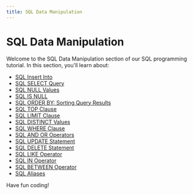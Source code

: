 ```yaml
---
title: SQL Data Manipulation
---
```


# SQL Data Manipulation

Welcome to the SQL Data Manipulation section of our SQL programming tutorial. In this section, you'll learn about:

- [SQL Insert Into](./0-sql-insert-into.mdx)
- [SQL SELECT Query](./1-sql-select-query.mdx)
- [SQL NULL Values](./10-sql-null-values.mdx)
- [SQL IS NULL](./11-sql-is-null.mdx)
- [SQL ORDER BY: Sorting Query Results](./12-sql-order-by.mdx)
- [SQL TOP Clause](./13-sql-top-clause.mdx)
- [SQL LIMIT Clause](./14-sql-limit-clause.mdx)
- [SQL DISTINCT Values](./15-sql-distinct-values.mdx)
- [SQL WHERE Clause](./2-sql-where-clause.mdx)
- [SQL AND OR Operators](./3-sql-and-or-operators.mdx)
- [SQL UPDATE Statement](./4-sql-update-statement.mdx)
- [SQL DELETE Statement](./5-sql-delete-statement.mdx)
- [SQL LIKE Operator](./6-sql-like-operator.mdx)
- [SQL IN Operator](./7-sql-in-operator.mdx)
- [SQL BETWEEN Operator](./8-sql-between-operator.mdx)
- [SQL Aliases](./9-sql-aliases.mdx)

Have fun coding!
